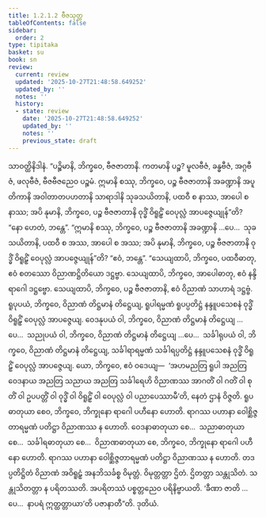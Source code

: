 ```yaml
---
title: 1.2.1.2 ဗီဇသုတ္တ
tableOfContents: false
sidebar:
  order: 2
type: tipitaka
basket: su
book: sn
review:
  current: review
  updated: '2025-10-27T21:48:58.649252'
  updated_by: ''
  notes: ''
  history:
  - state: review
    date: '2025-10-27T21:48:58.649252'
    updated_by: ''
    notes: ''
    previous_state: draft
---
```



<ReviewStatus review={frontmatter.review} showDetails={true} />

<HypothesisAnnotation frontmatter={frontmatter} />

<DynamicBreadcrumb />

<Division number="54" book="sn" e="ch" v="18" p="287">

<Paragraph number="237" book="sn">
သာဝတ္ထိနိဒါနံ. “ပဉ္စိမာနိ, ဘိက္ခဝေ, ဗီဇဇာတာနိ. ကတမာနိ ပဉ္စ? မူလဗီဇံ, ခန္ဓဗီဇံ, အဂ္ဂဗီဇံ, ဖလုဗီဇံ, ဗီဇဗီဇညေဝ ပဉ္စမံ. ဣမာနိ စဿု, ဘိက္ခဝေ, ပဉ္စ ဗီဇဇာတာနိ အခဏ္ဍာနိ အပူတိကာနိ အဝါတာတပဟတာနိ သာရာဒါနိ သုခသယိတာနိ, ပထဝီ စ နာဿ, အာပေါ စ နာဿ; အပိ နုမာနိ, ဘိက္ခဝေ, ပဉ္စ ဗီဇဇာတာနိ ဝုဒ္ဓိံ ဝိရူဠှိံ ဝေပုလ္လံ အာပဇ္ဇေယျုန်”တိ? “နော ဟေတံ, ဘန္တေ”. “ဣမာနိ စဿု, ဘိက္ခဝေ, ပဉ္စ ဗီဇဇာတာနိ အခဏ္ဍာနိ …ပေ…  သုခသယိတာနိ, ပထဝီ စ အဿ, အာပေါ စ အဿ; အပိ နုမာနိ, ဘိက္ခဝေ, ပဉ္စ ဗီဇဇာတာနိ ဝုဒ္ဓိံ ဝိရူဠှိံ ဝေပုလ္လံ အာပဇ္ဇေယျုန်”တိ? “ဧဝံ, ဘန္တေ”. “သေယျထာပိ, ဘိက္ခဝေ, ပထဝီဓာတု, ဧဝံ စတဿော ဝိညာဏဋ္ဌိတိယော ဒဋ္ဌဗ္ဗာ. သေယျထာပိ, ဘိက္ခဝေ, အာပေါဓာတု, ဧဝံ နန္ဒိရာဂေါ ဒဋ္ဌဗ္ဗော. သေယျထာပိ, ဘိက္ခဝေ, ပဉ္စ ဗီဇဇာတာနိ, ဧဝံ ဝိညာဏံ သာဟာရံ ဒဋ္ဌဗ္ဗံ.
</Paragraph>

<Paragraph number="238" book="sn">
ရူပုပယံ, ဘိက္ခဝေ, ဝိညာဏံ တိဋ္ဌမာနံ တိဋ္ဌေယျ, ရူပါရမ္မဏံ ရူပပ္ပတိဋ္ဌံ နန္ဒူပသေစနံ ဝုဒ္ဓိံ ဝိရူဠှိံ ဝေပုလ္လံ အာပဇ္ဇေယျ. ဝေဒနုပယံ ဝါ, ဘိက္ခဝေ, ဝိညာဏံ တိဋ္ဌမာနံ တိဋ္ဌေယျ …ပေ…  သညုပယံ ဝါ, ဘိက္ခဝေ, ဝိညာဏံ တိဋ္ဌမာနံ တိဋ္ဌေယျ …ပေ…  သင်္ခါရုပယံ ဝါ, ဘိက္ခဝေ, ဝိညာဏံ တိဋ္ဌမာနံ တိဋ္ဌေယျ, သင်္ခါရာရမ္မဏံ သင်္ခါရပ္ပတိဋ္ဌံ နန္ဒူပသေစနံ ဝုဒ္ဓိံ ဝိရူဠှိံ ဝေပုလ္လံ အာပဇ္ဇေယျ.
</Paragraph>

<Paragraph number="239" book="sn">
ယော, ဘိက္ခဝေ, ဧဝံ ဝဒေယျ—  ‘အဟမညတြ ရူပါ အညတြ ဝေဒနာယ အညတြ သညာယ အညတြ သင်္ခါရေဟိ ဝိညာဏဿ အာဂတိံ ဝါ ဂတိံ ဝါ စုတိံ ဝါ ဥပပတ္တိံ ဝါ ဝုဒ္ဓိံ ဝါ ဝိရူဠှိံ ဝါ ဝေပုလ္လံ ဝါ ပညာပေဿာမီ’တိ, နေတံ ဌာနံ ဝိဇ္ဇတိ.
</Paragraph>

<Paragraph number="240" book="sn">
ရူပဓာတုယာ စေဝ, ဘိက္ခဝေ, ဘိက္ခုနော ရာဂေါ ပဟီနော ဟောတိ. ရာဂဿ ပဟာနာ ဝေါစ္ဆိဇ္ဇတာရမ္မဏံ ပတိဋ္ဌာ ဝိညာဏဿ န ဟောတိ. ဝေဒနာဓာတုယာ စေ…  သညာဓာတုယာ စေ…  သင်္ခါရဓာတုယာ စေ…  ဝိညာဏဓာတုယာ စေ, ဘိက္ခဝေ, ဘိက္ခုနော ရာဂေါ ပဟီနော ဟောတိ. ရာဂဿ ပဟာနာ ဝေါစ္ဆိဇ္ဇတာရမ္မဏံ ပတိဋ္ဌာ ဝိညာဏဿ န ဟောတိ. တဒပ္ပတိဋ္ဌိတံ ဝိညာဏံ အဝိရူဠှံ အနဘိသင်္ခစ္စ ဝိမုတ္တံ. ဝိမုတ္တတ္တာ ဌိတံ. ဌိတတ္တာ သန္တုသိတံ. သန္တုသိတတ္တာ န ပရိတဿတိ. အပရိတဿံ ပစ္စတ္တညေဝ ပရိနိဗ္ဗာယတိ. ‘ခီဏာ ဇာတိ …ပေ…  နာပရံ ဣတ္ထတ္တာယာ’တိ ပဇာနာတီ”တိ.

</Paragraph>
</Division>

<Paragraph number="241" type="center" book="sn">
ဒုတိယံ.
</Paragraph>